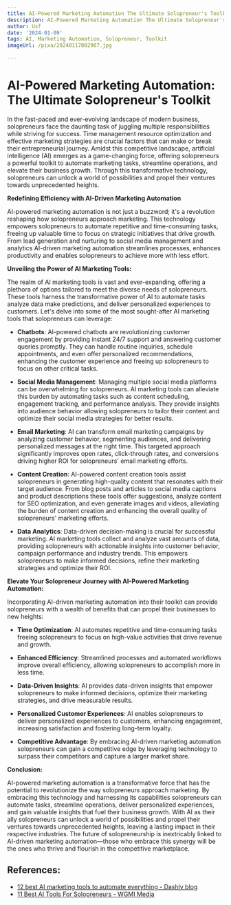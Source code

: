 ```yaml
---
title: AI-Powered Marketing Automation The Ultimate Solopreneur's Toolkit
description: AI-Powered Marketing Automation The Ultimate Solopreneur's Toolkit
author: Usf
date: '2024-01-09'
tags: AI, Marketing Automation, Solopreneur, Toolkit
imageUrl: /pixa/20240117002907.jpg

---
```

# **AI-Powered  Marketing Automation:** **The Ultimate Solopreneur's Toolkit**

In the fast-paced and ever-evolving landscape  of modern business, solopreneurs face the daunting task of juggling multiple responsibilities while striving for success. Time management  resource optimization and effective  marketing strategies are crucial factors that can make or break their entrepreneurial journey. Amidst this competitive landscape, artificial intelligence (AI) emerges as a game-changing force,  offering solopreneurs  a powerful toolkit  to automate  marketing tasks, streamline operations, and elevate their business growth. Through this transformative technology, solopreneurs can unlock a world of possibilities and propel their ventures towards unprecedented heights.

**Redefining  Efficiency with AI-Driven Marketing Automation**

AI-powered marketing automation is  not just a buzzword; it's a revolution  reshaping how solopreneurs approach marketing. This technology  empowers solopreneurs to automate repetitive and time-consuming tasks, freeing up valuable time to focus on strategic initiatives that  drive growth. From lead  generation and nurturing to social  media management and  analytics AI-driven marketing automation streamlines processes, enhances productivity and enables solopreneurs  to  achieve  more with less effort.

**Unveiling the Power of AI Marketing Tools:**

The realm of AI marketing  tools is vast and ever-expanding, offering a plethora of options tailored to meet the diverse  needs  of solopreneurs. These tools harness the transformative power of AI to automate tasks analyze data make predictions, and deliver personalized experiences to customers. Let's delve  into some  of the most sought-after AI marketing tools that solopreneurs can leverage:

- **Chatbots**: AI-powered chatbots  are revolutionizing customer engagement by providing instant 24/7 support and answering customer queries promptly. They can handle routine inquiries, schedule appointments, and even offer personalized recommendations, enhancing the  customer experience and freeing up solopreneurs to focus on other  critical tasks.

- **Social Media Management**: Managing multiple social media platforms can be overwhelming for solopreneurs. AI marketing tools can alleviate this burden  by automating tasks such as content scheduling, engagement tracking,  and performance analysis. They provide insights into audience behavior allowing solopreneurs  to tailor their content and optimize their social media strategies for better results.

- **Email Marketing**: AI can transform email marketing campaigns by  analyzing  customer behavior, segmenting audiences, and delivering personalized messages at the right time.  This targeted approach significantly improves open rates,  click-through rates, and conversions  driving higher ROI for solopreneurs' email marketing efforts.

- **Content Creation**: AI-powered content creation tools assist solopreneurs in generating high-quality content that resonates with their  target audience. From blog posts and articles to social media captions and product descriptions these tools offer suggestions, analyze content for SEO optimization, and even generate images  and videos, alleviating the burden of content creation and enhancing the overall quality of solopreneurs'  marketing efforts.

- **Data Analytics**: Data-driven decision-making is crucial for successful marketing.  AI marketing tools  collect and  analyze vast amounts  of data, providing solopreneurs  with actionable insights into customer  behavior, campaign performance and industry  trends. This empowers solopreneurs  to make informed decisions, refine their marketing strategies and optimize their ROI.

**Elevate Your Solopreneur Journey with AI-Powered Marketing  Automation:**

Incorporating AI-driven marketing automation  into their toolkit can provide solopreneurs with  a wealth of benefits that can propel their businesses to  new heights:

- **Time Optimization**: AI automates repetitive and time-consuming tasks freeing solopreneurs to focus on high-value activities that drive revenue and growth.

- **Enhanced Efficiency**: Streamlined processes and automated workflows improve overall efficiency, allowing solopreneurs to accomplish more in less time.

- **Data-Driven  Insights**: AI provides data-driven insights that empower solopreneurs to make  informed decisions, optimize their marketing strategies, and drive measurable results.

- **Personalized Customer Experiences**: AI  enables solopreneurs to deliver personalized experiences to  customers, enhancing  engagement, increasing satisfaction and  fostering  long-term loyalty.

- **Competitive Advantage**: By embracing AI-driven marketing automation solopreneurs  can gain  a competitive edge by leveraging technology  to surpass their competitors and capture a larger market share.

**Conclusion:**

AI-powered marketing automation is a transformative force that has the potential to revolutionize the way solopreneurs  approach marketing. By embracing this technology and harnessing its capabilities solopreneurs can automate tasks, streamline  operations, deliver  personalized experiences, and gain valuable insights that fuel their business growth. With AI as their ally solopreneurs can unlock a world of possibilities and propel  their ventures towards unprecedented heights,  leaving a lasting impact in their respective industries.  The  future of solopreneurship is inextricably linked to AI-driven marketing automation—those who embrace this synergy will be the ones who  thrive and flourish in  the competitive  marketplace.

## References:
- [12 best AI marketing tools to automate everything - Dashly blog](https://www.dashly.io/blog/ai-marketing-tools/)
- [11 Best AI Tools For Solopreneurs - WGMI Media](https://wgmimedia.com/best-ai-tools-for-solopreneurs/)
